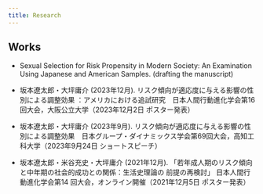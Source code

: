 ---
title: Research
---

## Works


* Sexual Selection for Risk Propensity in Modern Society: An Examination Using Japanese and American Samples. (drafting the manuscript)

* 坂本遼太郎・大坪庸介 (2023年12月). リスク傾向が適応度に与える影響の性別による調整効果 ：アメリカにおける追試研究　日本人間行動進化学会第16回大会，大阪公立大学（2023年12月2日 ポスター発表）

* 坂本遼太郎・大坪庸介 (2023年9月). リスク傾向が適応度に与える影響の性別による調整効果　日本グループ・ダイナミックス学会第69回大会，高知工科大学（2023年9月24日 ショートスピーチ）

* 坂本遼太郎・米谷充史・大坪庸介 (2021年12月). 「若年成人期のリスク傾向と中年期の社会的成功との関係：生活史理論の
前提の再検討」 日本人間行動進化学会第14 回大会，オンライン開催（2021年12月5日 ポスター発表）